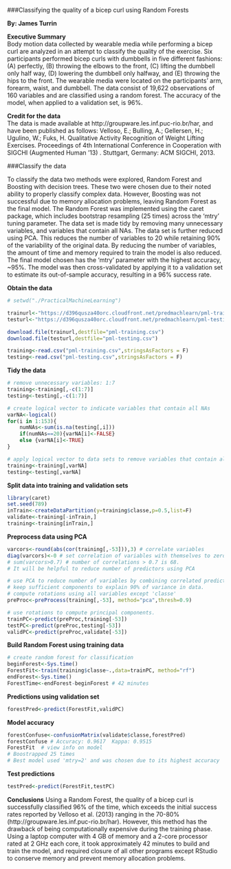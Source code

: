 ###Classifying the quality of a bicep curl using Random Forests
 
**By: James Turrin** 
 
**Executive Summary**  
Body motion data collected by wearable media while performing a bicep curl are
analyzed in an attempt to classify the quality of the exercise. Six participants 
performed bicep curls with dumbbells in five different fashions: (A) perfectly, 
(B) throwing the elbows to the front, (C) lifting the dumbbell only half way, 
(D) lowering the dumbbell only halfway, and (E) throwing the hips to the front. 
The wearable media were located on the participants' arm, forearm, waist, and dumbbell. 
The data consist of 19,622 observations of 160 variables and are classified using 
a random forest. The accuracy of the model, when applied to a validation set,
is 96%. 

**Credit for the data**  
The data is made available at http://groupware.les.inf.puc-rio.br/har, and have been
published as follows: Velloso, E.; Bulling, A.; Gellersen, H.; Ugulino, W.; Fuks, H.
Qualitative Activity Recognition of Weight Lifting Exercises. Proceedings of 4th
International Conference in Cooperation with SIGCHI (Augmented Human '13) . Stuttgart,
Germany: ACM SIGCHI, 2013.

###Classify the data

To classify the data two methods were explored, Random Forest and Boosting with 
decision trees. These two were chosen due to their noted ability to properly classify
complex data. However, Boosting was not successful due to memory allocation problems,
leaving Random Forest as the final model. The Random Forest was implemented using the
caret package, which includes bootstrap resampling (25 times) across the 'mtry'
tuning parameter. The data set is made tidy by removing many unnecessary variables, and
variables that contain all NAs. The data set is further reduced using PCA. This reduces
the number of variables to 20 while retaining 90% of the variability of the original data.
By reducing the number of variables, the amount of time and memory required to train the
model is also reduced. The final model chosen has the 'mtry' parameter with the highest
accuracy, ~95%. The model was then cross-validated by applying it to a validation set to
estimate its out-of-sample accuracy, resulting in a 96% success rate.

**Obtain the data**
```r
# setwd("./PracticalMachineLearning")

trainurl<-"https://d396qusza40orc.cloudfront.net/predmachlearn/pml-training.csv"
testurl<-"https://d396qusza40orc.cloudfront.net/predmachlearn/pml-testing.csv"

download.file(trainurl,destfile="pml-training.csv")
download.file(testurl,destfile="pml-testing.csv")

training<-read.csv("pml-training.csv",stringsAsFactors = F)
testing<-read.csv("pml-testing.csv",stringsAsFactors = F)
```

**Tidy the data**
```r
# remove unnecessary variables: 1:7
training<-training[,-c(1:7)]
testing<-testing[,-c(1:7)]

# create logical vector to indicate variables that contain all NAs
varNA<-logical()
for(i in 1:153){
    numNAs<-sum(is.na(testing[,i]))
    if(numNAs==20){varNA[i]<-FALSE}
    else {varNA[i]<-TRUE}
}

# apply logical vector to data sets to remove variables that contain all NAs
training<-training[,varNA]
testing<-testing[,varNA]
```

**Split data into training and validation sets**
```r
library(caret)
set.seed(789)
inTrain<-createDataPartition(y=training$classe,p=0.5,list=F)
validate<-training[-inTrain,]
training<-training[inTrain,]
```

**Preprocess data using PCA**
```r
varcors<-round(abs(cor(training[,-53])),3) # correlate variables
diag(varcors)<-0 # set correlation of variables with themselves to zero
# sum(varcors>0.7) # number of correlations > 0.7 is 68.
# It will be helpful to reduce number of predictors using PCA

# use PCA to reduce number of variables by combining correlated predictors
# keep sufficient components to explain 90% of variance in data.
# compute rotations using all variables except 'classe'
preProc<-preProcess(training[,-53], method="pca",thresh=0.9)

# use rotations to compute principal components.
trainPC<-predict(preProc,training[-53]) 
testPC<-predict(preProc,testing[-53])
validPC<-predict(preProc,validate[-53])
```

**Build Random Forest using training data**
```r
# create random forest for classification
beginForest<-Sys.time()
ForestFit<-train(training$classe~.,data=trainPC, method="rf")
endForest<-Sys.time()
ForestTime<-endForest-beginForest # 42 minutes
```

**Predictions using validation set**
```r
forestPred<-predict(ForestFit,validPC)
```

**Model accuracy**
```r
forestConfuse<-confusionMatrix(validate$classe,forestPred)
forestConfuse # Accuracy: 0.9617  Kappa: 0.9515
ForestFit  # view info on model
# Boostrapped 25 times
# Best model used 'mtry=2' and was chosen due to its highest accuracy
```

**Test predictions**
```r
testPred<-predict(ForestFit,testPC)
```

**Conclusions**
Using a Random Forest, the quality of a bicep curl is successfully classified 96%
of the time, which exceeds the initial success rates reported by Velloso et al. (2013)
ranging in the 70-80% (http://groupware.les.inf.puc-rio.br/har). However, this method
has the drawback of being computationally expensive during the training phase.
Using a laptop computer with 4 GB of memory and a 2-core processor rated at 2 GHz each
core, it took approximately 42 minutes to build and train the model, and required closure
of all other programs except RStudio to conserve memory and prevent memory allocation
problems.







































